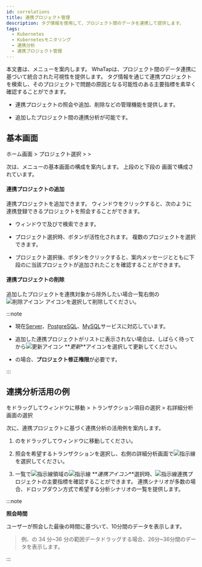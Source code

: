 ```yaml
---
id: correlations
title: 連携プロジェクト管理
description: タグ情報を使用して、プロジェクト間のデータを連携して提供します。
tags:
  - Kubernetes
  - Kubernetesモニタリング
  - 連携分析
  - 連携プロジェクト管理
---
```


本文書は、<Cmdname sid="correlatedProjectManagement" className="uitext" />メニューを案内します。 WhaTapは、プロジェクト間のデータ連携に基づいて統合された可視性を提供します。 タグ情報を通じて連携プロジェクトを検索し、そのプロジェクトで問題の原因となる可能性のある主要指標を素早く確認することができます。 

-   連携プロジェクトの照会や追加、削除などの管理機能を提供します。

-   追加したプロジェクト間の連携分析が可能です。

## 基本画面

ホーム画面 > プロジェクト選択 > <Cmdname sid="management" className="uitext" /> > <Cmdname sid="correlatedProjectManagement" className="uitext" />

<ImgLang img='k8s-cor-pj-em.png' desc='연계 프로젝트 관리 기본 화면' />

次は、<Cmdname sid="correlatedProjectManagement" className="uitext" />メニューの基本画面の構成を案内します。 上段の<Cmdname sid="TTL07015" className="uitext" />と下段の<Cmdname sid="TTL07016" className="uitext" /> 画面で構成されています。

#### 連携プロジェクトの追加

連携プロジェクトを追加できます。 <Cmdname sid="project_selection" className="uitext" />ウィンドウをクリックすると、次のように連携登録できるプロジェクトを照会することができます。 

<ImgLang img='k8s-cor-pj-add.png' desc='연계 프로젝트 추가' />

-   <Cmdname sid="project_selection" className="uitext" />ウィンドウで<Cmdname sid="project_code" className="uitext" />及び<Cmdname sid="project_name" className="uitext" />で検索できます。

-   プロジェクト選択時、<Cmdname sid="add" className="uitext" />ボタンが活性化されます。 複数のプロジェクトを選択できます。

-   プロジェクト選択後、<Cmdname sid="add" className="uitext" />ボタンをクリックすると、案内メッセージとともに下段の<Cmdname sid="TTL07016" className="uitext" />に当該プロジェクトが追加されたことを確認することができます。

#### 連携プロジェクトの削除

追加したプロジェクトを連携対象から除外したい場合<Cmdname sid="TTL07151" className="uitext" />一覧右側の![削除アイコン](/img/ico-trash.svg) <Cmdname sid="delete" className="uitext" />アイコンを選択して削除してください。

:::note 

-   現在[Server](https://docs.whatap.io/server/introduction)、[PostgreSQL](https://docs.whatap.io/postgresql/monitoring-intro)、[MySQL](https://docs.whatap.io/mysql/monitoring-intro)サービスに対応しています。

-   追加した連携プロジェクトがリストに表示されない場合は、しばらく待ってから![更新アイコン](/img/ic-refresh-w-bg.svg) **_更新_**アイコンを選択して更新してください。

-   <Cmdname sid="delete" className="uitext" />の場合、<b>プロジェクト修正権限</b>が必要です。

:::

## 連携分析活用の例

<Cmdname sid="hitmap" className="uitext" />をドラッグして<Cmdname sid="TTL06209" className="uitext" />ウィンドウに移動 > トランザクション項目の選択 > 右詳細分析画面の<Cmdname sid="table_view" className="uitext" />選択

次に、連携プロジェクトに基づく連携分析の活用例を案内します。 

<ImgLang img='k8s-cor-tbv.png' desc='연계 분석 활용 예시 중 트레이스 분석 sc' />

1.  <Cmdname sid="serviceDashboard" className="uitext" />の<Cmdname sid="hitmap" className="uitext" />をドラッグして<Cmdname sid="TTL06209" className="uitext" />ウィンドウに移動してください。

2.  照会を希望するトランザクションを選択し、右側の詳細分析画面で![指示線](/img/char-a.svg) <Cmdname sid="table_view" className="uitext" />を選択してください。

3.  一覧で![指示線](/img/char-b.svg)領域の![指示線](/img/ic-link.svg) **_連携アイコン_**選択時、![指示線](/img/char-c.svg)連携プロジェクトの主要指標を確認することができます。 連携シナリオが多数の場合、ドロップダウン方式で希望する分析シナリオの一覧を提供します。 

:::note 

**照会時間**

ユーザーが照会した最後の時間に基づいて、10分間のデータを表示します。 

> 例、<Cmdname sid="hitmap" className="uitext" />の 34 分~36 分の範囲データドラッグする場合、26分~36分間のデータを表示します。

:::
